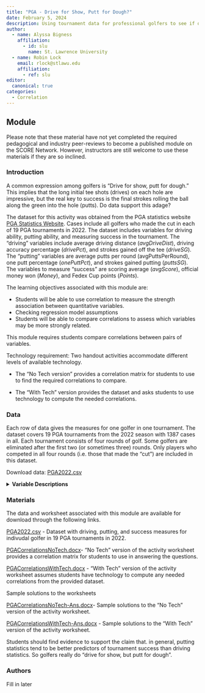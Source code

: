 ```yaml
---
title: "PGA - Drive for Show, Putt for Dough?"
date: February 5, 2024
description: Using tournament data for professional golfers to see if driving or putting are more strongly related to success.
author:
  - name: Alyssa Bigness
    affiliation:
      - id: slu
        name: St. Lawrence University
  - name: Robin Lock
    email: rlock@stlawu.edu
    affiliation:
      - ref: slu
editor: 
  canonical: true
categories:
  - Correlation
---
```


## Module

Please note that these material have not yet completed the required pedagogical and industry peer-reviews to become a published module on the SCORE Network. However, instructors are still welcome to use these materials if they are so inclined.

### Introduction

A common expression among golfers is "Drive for show, putt for dough." This implies that the long initial tee shots (drives) on each hole are impressive, but the real key to success is the final strokes rolling the ball along the green into the hole (putts). Do data support this adage?

The dataset for this activity was obtained from the PGA statistics website [PGA Statistics Website](https://www.pgatour.com/stats). Cases include all golfers who made the cut in each of 19 PGA tournaments in 2022. The dataset includes variables for driving ability, putting ability, and measuring success in the tournament. The "driving" variables include average driving distance (*avgDriveDist*), driving accuracy percentage (*drivePct*), and strokes gained off the tee (*driveSG*). The "putting" variables are average putts per round (avgPuttsPerRound), one putt percentage (*onePuttPct*), and strokes gained putting (*puttsSG*). The variables to measure "success" are scoring average (*avgScore*), official money won (*Money*), and Fedex Cup points (*Points*).

::: {.callout-note collapse="true" title="Learning Objectives" appearance="minimal"}
The learning objectives associated with this module are:

-   Students will be able to use correlation to measure the strength association between quantitative variables.
-   Checking regression model assumptions
-   Students will be able to compare correlations to assess which variables may be more strongly related.
:::

::: {.callout-note collapse="true" title="Methods" appearance="minimal"}
This module requires students compare correlations between pairs of variables.

Technology requirement: Two handout activities accommodate different levels of available technology.

-   The "No Tech version" provides a correlation matrix for students to use to find the required correlations to compare. 

- The "With Tech" version provides the dataset and asks students to use technology to compute the needed correlations.
:::

### Data

Each row of data gives the measures for one golfer in one tournament. The dataset covers 19 PGA tournaments from the 2022 season with 1387 cases in all. Each tournament consists of four rounds of golf. Some golfers are eliminated after the first two (or sometimes three) rounds. Only players who competed in all four rounds (i.e. those that made the "cut") are included in this dataset.

Download data: [PGA2022.csv](PGA2022.csv)

<details>

<summary><b>Variable Descriptions</b></summary>

| Variable           | Description                                                                                                                                                           |
|-----------------|-------------------------------------------------------|
| `playerName`       | Name of the player                                                                                                                                                    |
| `country`          | The country where the player is from                                                                                                                                  |
| `avgDriveDist`     | Average driving distance (in yards)                                                                                                                                   |
| `drivePct`         | Percentage of times a tee shot comes to rest in the fairway                                                                                                           |
| `driveSG`          | Strokes gained off the tee measures player performance off the tee on all par 4s and par 5s of how much better or worse a player's drive is than the PGA Tour average |
| `avgPuttsPerRound` | Average number of total putts per round                                                                                                                               |
| `onePuttPct`       | Percentage of times it took one putt to get the ball into the hole                                                                                                    |
| `puttsSG`          | Strokes gained putting measures how many strokes a player gains or loses on the greens compared to the PGA Tour average                                               |
| `avgScore`         | The scoring average is the total strokes divided by the total rounds                                                                                                  |
| `Money`            | The official money is the prize money award to the Professional members                                                                                               |
| `Points`           | FedexCup Regular Season Points are awarded points by finished position for performance in each tournament                                                             |
| `Tournament`       | The tournament where the PGA Tour is taking place                                                                                                                     |

**Data Source**

The data were obtained from the [PGA Statistics website](https://www.pgatour.com/stats)

</details>

### Materials

The data and worksheet associated with this module are available for download through the following links.

[PGA2022.csv](PGA2022.csv) - Dataset with driving, putting, and success measures for indivudal golfer in 19 PGA tournaments in 2022.

[PGACorrelationsNoTech.docx](PGACorrelationsNoTech.docx)- "No Tech" version of the activity worksheet provides a correlation matrix for students to use in answering the questions.

[PGACorrelationsWithTech.docx](PGACorrelationsWithTech.docx) - "With Tech" version of the activity worksheet assumes students have technology to compute any needed correlations from the provided dataset.

Sample solutions to the worksheets

[PGACorrelationsNoTech-Ans.docx](PGACorrelationsNoTech-Ans.docx)- Sample solutions to the "No Tech" version of the activity worksheet.

[PGACorrelationsWithTech-Ans.docx](PGACorrelationsWithTech-Ans.docx) - Sample solutions to the "With Tech" version of the activity worksheet.

::: {.callout-note collapse="true" title="Conclusion" appearance="minimal"}
Students should find evidence to support the claim that. in general, putting statistics tend to be better predictors of tournament success than driving statistics. So golfers really do "drive for show, but putt for dough".
:::

### Authors

Fill in later
